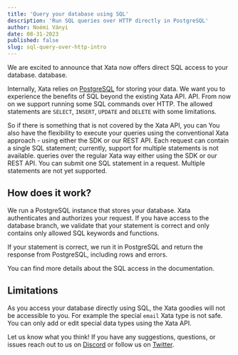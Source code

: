 ```yaml
---
title: 'Query your database using SQL'
description: 'Run SQL queries over HTTP directly in PostgreSQL'
author: Noémi Ványi
date: 08-31-2023
published: false
slug: sql-query-over-http-intro
---
```


We are excited to announce that Xata now offers direct SQL access to your database.
database.

Internally, Xata relies on [PostgreSQL](/docs/concepts/how-it-works) for storing your data.
We want you to experience the benefits of SQL beyond the existing Xata API.
API.  From now on we support running some SQL commands over HTTP.  The
allowed statements are `SELECT`, `INSERT`, `UPDATE` and `DELETE` with
some limitations.

So if there is something that is not covered by the Xata API, you can
You also have the flexibility to execute your queries using the
conventional Xata approach - using either the SDK or our REST
API. Each request can contain a single SQL statement; currently,
support for multiple statements is not available.  queries over the
regular Xata way either using the SDK or our REST API. You can submit
one SQL statement in a request. Multiple statements are not yet
supported.

## How does it work?

<ArticleImage
  src="https://raw.githubusercontent.com/xataio/mdx-blog/main/images/sql-intro.png"
  alt="Diagram of PostgreSQL proxy"
  caption="Diagram of PostgreSQL proxy"
/>

We run a PostgreSQL instance that stores your database. Xata
authenticates and authorizes your request. If you have access to the
database branch, we validate that your statement is correct and only
contains only allowed SQL keywords and functions.

If your statement is correct, we run it in PostgreSQL and return the response
from PostgreSQL, including rows and errors.

You can find more details about the SQL access in the documentation.

## Limitations

As you access your database directly using SQL, the Xata goodies will not
be accessible to you. For example the special `email` Xata type is not safe.
You can only add or edit special data types using the Xata API.

Let us know what you think! If you have any suggestions, questions, or
issues reach out to us on [Discord](https://xata.io/discord) or follow
us on [Twitter](https://twitter.com/xata).